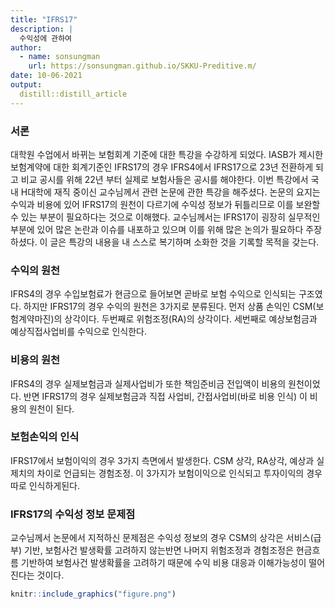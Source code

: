 ```yaml
---
title: "IFRS17"
description: |
  수익성에 관하여
author:
  - name: sonsungman
    url: https://sonsungman.github.io/SKKU-Preditive.m/
date: 10-06-2021
output:
  distill::distill_article
---
```


### 서론

대학원 수업에서 바뀌는 보험회계 기준에 대한 특강을 수강하게 되었다. IASB가 제시한 보험계약에 대한 회계기준인 IFRS17의 경우 IFRS4에서 IFRS17으로 23년 전환하게 되고 비교 공시를 위해 22년 부터 실제로 보험사들은 공시를 해야한다. 이번 특강에서 국내 H대학에 재직 중이신 교수님께서 관련 논문에 관한 특강을 해주셨다. 논문의 요지는 수익과 비용에 있어 IFRS17의 원천이 다르기에 수익성 정보가 뒤틀리므로 이를 보완할 수 있는 부분이 필요하다는 것으로 이해했다. 교수님께서는 IFRS17이 굉장히 실무적인 부분에 있어 많은 논란과 이슈를 내포하고 있으며 이를 위해 많은 논의가 필요하다 주장하셨다. 이 글은 특강의 내용을 내 스스로 복기하며 소화한 것을 기록할 목적을 갖는다. 

### 수익의 원천

IFRS4의 경우 수입보험료가 현금으로 들어보면 곧바로 보험 수익으로 인식되는 구조였다. 하지만 IFRS17의 경우 수익의 원천은 3가지로 분류된다. 먼저 상품 손익인 CSM(보험계약마진)의 상각이다. 두번째로 위험조정(RA)의 상각이다. 세번째로 예상보험금과 예상직접사업비를  수익으로 인식한다. 

### 비용의 원천

IFRS4의 경우 실제보험금과 실제사업비가 또한 책임준비금 전입액이 비용의 원천이었다. 반면 IFRS17의 경우 실제보험금과 직접 사업비, 간접사업비(바로 비용 인식) 이 비용의 원천이 된다. 

### 보험손익의 인식

IFRS17에서 보험이익의 경우 3가지 측면에서 발생한다. CSM 상각, RA상각, 예상과 실제치의 차이로 언급되는 경험조정. 이 3가지가 보험이익으로 인식되고 투자이익의 경우 따로 인식하게된다. 

### IFRS17의 수익성 정보 문제점

교수님께서 논문에서 지적하신 문제점은 수익성 정보의 경우 CSM의 상각은 서비스(급부) 기반, 보험사건 발생확률 고려하지 않는반면 나머지 위험조정과 경험조정은 현금흐름 기반하여 보험사건 발생확률을 고려하기 때문에 수익 비용 대응과 이해가능성이 떨어진다는 것이다.

```r
knitr::include_graphics("figure.png")
```